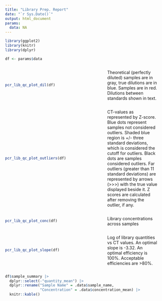 ```yaml
---
title: "Library Prep. Report"
date: "`r Sys.Date()`"
output: html_document
params:
  data: NA
---
```


```r
library(ggplot2)
library(knitr)
library(dplyr)

df <- params$data
```

:::: {style="display: flex; align-items: center;"}

::: {style="flex-basis: 200px; flex-grow: 2"}
```r
pcr_lib_qc_plot_dil(df)
```
:::


::: {style="flex-basis: 100px; flex-grow: 1"}
Theoretical (perfectly diluted) samples are in gray, true dilutions are in blue. Samples are in red. Dilutions between standards shown in text.
:::

::::


:::: {style="display: flex; align-items: center;"}

::: {style="flex-basis: 200px; flex-grow: 2"}
```r
pcr_lib_qc_plot_outliers(df)
```
:::

::: {style="flex-basis: 100px; flex-grow: 1"}
CT-values as represented by Z-score. Blue dots represent samples not considered outliers. Shaded blue region is +/- three standard deviations, which is considered the cutoff for outliers. Black dots are samples considered outliers. Far outliers (greater than 11 standard deviations) are represented by arrows (>>>) with the true value displayed beside it. Z scores are calculated after removing the outlier, if any. 
:::

::::


:::: {style="display: flex; align-items: center;"}

::: {style="flex-basis: 200px; flex-grow: 2"}
```r
pcr_lib_qc_plot_conc(df)
```
:::

::: {style="flex-basis: 100px; flex-grow: 1"}
Library concentrations across samples
:::

::::

:::: {style="display: flex; align-items: center;"}

::: {style="flex-basis: 200px; flex-grow: 2"}
```r
pcr_lib_qc_plot_slope(df)
```
:::

::: {style="flex-basis: 100px; flex-grow: 1"}
Log of library quantities vs CT values. An optimal slope is -3.32. An optimal efficiency is 100%. Acceptable efficiencies are >80%.
:::

::::

```r
df$sample_summary |> 
  dplyr::select(-"quantity_mean") |>
  dplyr::rename("Sample Name" = .data$sample_name,
                "Concentration" = .data$concentration_mean) |> 
  knitr::kable()
```


